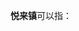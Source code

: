 '''悦来镇'''可以指：
{{PRC admin/disambig|23/08/26/104/000|32/06/84/108/000|32/13/22/111/000|43/10/23/207/000|51/01/29/104/000|51/06/23/115/000|51/11/02/200/000|51/16/02/104/000}}
{{disambig|cat=三字中国镇名消歧义}}